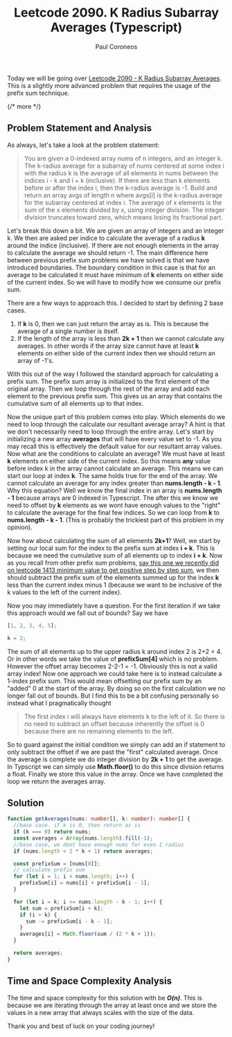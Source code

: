 ﻿---
title: "Leetcode 2090. K Radius Subarray Averages (Typescript)"
description: "Solution to Leetcode 2090 - K Radius Subarray Averages (Typescript)"
pubDate: 2025-05-09
author: "Paul Coroneos"
tags: ["leetcode", "algorithms", "typescript", "prefix sum"]
---

Today we will be going over [Leetcode 2090 - K Radius Subarray Averages](https://leetcode.com/problems/k-radius-subarray-averages/description/). This is a slightly more advanced problem that requires the usage of the prefix sum technique.

{/* more */}

## Problem Statement and Analysis

As always, let's take a look at the problem statement:

> You are given a 0-indexed array nums of n integers, and an integer k. The k-radius average for a subarray of nums centered at some index i with the radius k is the average of all elements in nums between the indices i - k and i + k (inclusive). If there are less than k elements before or after the index i, then the k-radius average is -1. Build and return an array avgs of length n where avgs[i] is the k-radius average for the subarray centered at index i. The average of x elements is the sum of the x elements divided by x, using integer division. The integer division truncates toward zero, which means losing its fractional part.

Let's break this down a bit. We are given an array of integers and an integer k. We then are asked per indice to calculate the average of a radius **k** around the indice (inclusive). If there are not enough elements in the array to calculate the average we should return -1. The main difference here between previous prefix sum problems we have solved is that we have introduced boundaries. The boundary condition in this case is that for an average to be calculated it must have minimum of **k** elements on either side of the current index. So we will have to modify how we consume our prefix sum.

There are a few ways to approach this. I decided to start by defining 2 base cases.

1. If **k** is 0, then we can just return the array as is. This is because the average of a single number is itself.
2. If the length of the array is less than **2k + 1** then we cannot calculate any averages. In other words if the array size cannot have at least **k** elements on either side of the current index then we should return an array of -1's.

With this out of the way I followed the standard approach for calculating a prefix sum. The prefix sum array is initialized to the first element of the original array. Then we loop through the rest of the array and add each element to the previous prefix sum. This gives us an array that contains the cumulative sum of all elements up to that index.

Now the unique part of this problem comes into play. Which elements do we need to loop through the calculate our resultant average array? A hint is that we don't necessarily need to loop through the entire array. Let's start by initializing a new array **averages** that will have every value set to -1. As you may recall this is effectively the default value for our resultant array values. Now what are the conditions to calculate an average? We must have at least **k** elements on either side of the current index. So this means **any** value before index k in the array cannot calculate an average. This means we can start our loop at index **k**. The same holds true for the end of the array. We cannot calculate an average for any index greater than **nums.length - k - 1**. Why this equation? Well we know the final index in an array is **nums.length - 1** because arrays are 0 indexed in Typescript. The after this we know we need to offset by **k** elements as we wont have enough values to the "right" to calculate the average for the final few indices. So we can loop from **k** to **nums.length - k - 1**. (This is probably the trickiest part of this problem in my opinion).

Now how about calculating the sum of all elements **2k+1**? Well, we start by setting our local sum for the index to the prefix sum at index **i + k**. This is because we need the cumulative sum of all elements up to index **i + k**. Now as you recall from other prefix sum problems, [say this one we recently did on leetcode 1413 minimum value to get positive step by step sum](https://www.pcoroneos.com/blog/leetcode/1413-minimum-value-to-get-positive-step-by-step-sum/), we then should subtract the prefix sum of the elements summed up for the index **k** less than the current index minus 1 (because we want to be inclusive of the k values to the left of the current index).

Now you may immediately have a question. For the first iteration if we take this approach would we fall out of bounds? Say we have

```typescript
[1, 2, 3, 4, 5];

k = 2;
```

The sum of all elements up to the upper radius k around index 2 is 2+2 = 4. Or in other words we take the value of **prefixSum[4]** which is no problem. However the offset array becomes 2-2-1 = -1. Obviously this is not a valid array index! Now one approach we could take here is to instead calculate a 1-index prefix sum. This would mean offsetting our prefix sum by an "added" 0 at the start of the array. By doing so on the first calculation we no longer fall out of bounds. But I find this to be a bit confusing personally so instead what I pragmatically thought

> The first index i will always have elements k to the left of it. So there is no need to subtract an offset because inherently the offset is 0 because there are no remaining elements to the left.

So to guard against the initial condition we simply can add an if statement to only subtract the offset if we are past the "first" calculated average. Once the average is complete we do integer division by **2k + 1** to get the average. In Typscript we can simply use **Math.floor()** to do this since division returns a float. Finally we store this value in the array. Once we have completed the loop we return the averages array.

## Solution

```typescript
function getAverages(nums: number[], k: number): number[] {
  //base case. if k is 0, then return as is
  if (k === 0) return nums;
  const averages = Array(nums.length).fill(-1);
  //base case, we dont have enough nums for even 1 radius
  if (nums.length < 2 * k + 1) return averages;

  const prefixSum = [nums[0]];
  // calculate prefix sum
  for (let i = 1; i < nums.length; i++) {
    prefixSum[i] = nums[i] + prefixSum[i - 1];
  }

  for (let i = k; i <= nums.length - k - 1; i++) {
    let sum = prefixSum[i + k];
    if (i > k) {
      sum -= prefixSum[i - k - 1];
    }
    averages[i] = Math.floor(sum / (2 * k + 1));
  }

  return averages;
}
```

## Time and Space Complexity Analysis

The time and space complexity for this solution with be **_O(n)_**. This is because we are iterating through the array at least once and we store the values in a new array that always scales with the size of the data.

Thank you and best of luck on your coding journey!

